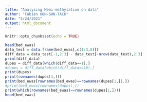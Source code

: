 ```yaml
---
title: "Analysing Hemi-methylation on data"
author: "Fabien KON-SUN-TACK"
date: "5/24/2021"
output: html_document
---
```


```r
knitr::opts_chunk$set(echo = TRUE)
```

```r
head(bed_ewas)
data_test = data.frame(bed_ewas[,c(1:3,8)])
diff_data = data_test[-1,2:3] - data_test[-nrow(data_test),2:3]
print(diff_data)
dupes = diff_data[which(diff_data==1),]
#dupes = diff_data[which(diff_data<=10),]
print(dupes)
print(rownames(dupes[1,]))
print(bed_ewas[rownames(bed_ewas)==rownames(dupes[1,]),])
#print(bed_ewas[rownames(dupes),])
print(which(rownames(bed_ewas)==rownames(dupes[1,])))
head(bed_ewas)
```